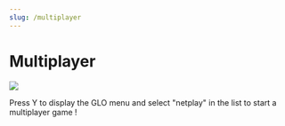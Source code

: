 ```yaml
---
slug: /multiplayer
---
```




# Multiplayer

*![](https://github.com/OnionUI/Onion/assets/47260768/031e60fa-e6dd-4059-9982-3ec397a3d0cd)*

Press Y to display the GLO menu and select "netplay" in the list to start a multiplayer game !

<DocCardList/>
